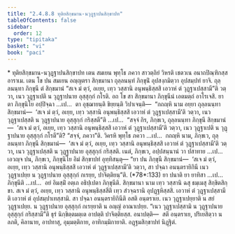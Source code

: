 ```yaml
---
title: "2.4.8.8 ทุติยสิกฺขมาน-นวุฏฺฐาปนสิกฺขาปท"
tableOfContents: false
sidebar:
  order: 12
type: "tipitaka"
basket: "vi"
book: "paci"
---
```



<DynamicBreadcrumb />

<Paragraph type="center" book="paci">
* ทุติยสิกฺขมาน-นวุฏฺฐาปนสิกฺขาปท
</Paragraph>

<Division number="1154" book="paci">

<Paragraph number="3372" book="paci">
เตน สมเยน พุทฺโธ ภควา สาวตฺถิยํ วิหรติ เชตวเน อนาถปิณฺฑิกสฺส อาราเม. เตน โข ปน สมเยน อญฺญตรา สิกฺขมานา ถุลฺลนนฺทํ ภิกฺขุนิํ อุปสงฺกมิตฺวา อุปสมฺปทํ ยาจิ. ถุลฺลนนฺทา ภิกฺขุนี ตํ สิกฺขมานํ “สเจ มํ ตฺวํ, อเยฺย, เทฺว วสฺสานิ อนุพนฺธิสฺสสิ เอวาหํ ตํ วุฏฺฐาเปสฺสามี”ติ วตฺวา, เนว วุฏฺฐาเปติ น วุฏฺฐาปนาย อุสฺสุกฺกํ กโรติ.
</Paragraph>

<Paragraph number="3373" book="paci">
อถ โข สา สิกฺขมานา ภิกฺขุนีนํ เอตมตฺถํ อาโรเจสิ. ยา ตา ภิกฺขุนิโย อปฺปิจฺฉา …เป…  ตา อุชฺฌายนฺติ ขิยฺยนฺติ วิปาเจนฺติ—  “กถญฺหิ นาม อยฺยา ถุลฺลนนฺทา สิกฺขมานํ—  ‘สเจ มํ ตฺวํ, อเยฺย, เทฺว วสฺสานิ อนุพนฺธิสฺสสิ เอวาหํ ตํ วุฏฺฐาเปสฺสามี’ติ วตฺวา, เนว วุฏฺฐาเปสฺสติ น วุฏฺฐาปนาย อุสฺสุกฺกํ กริสฺสตี”ติ …เป…  “สจฺจํ กิร, ภิกฺขเว, ถุลฺลนนฺทา ภิกฺขุนี สิกฺขมานํ—  ‘สเจ มํ ตฺวํ, อเยฺย, เทฺว วสฺสานิ อนุพนฺธิสฺสสิ เอวาหํ ตํ วุฏฺฐาเปสฺสามี’ติ วตฺวา, เนว วุฏฺฐาเปติ น วุฏฺฐาปนาย อุสฺสุกฺกํ กโรตี”ติ? “สจฺจํ, ภควา”ติ. วิครหิ พุทฺโธ ภควา …เป…  กถญฺหิ นาม, ภิกฺขเว, ถุลฺลนนฺทา ภิกฺขุนี สิกฺขมานํ—  ‘สเจ มํ ตฺวํ, อเยฺย, เทฺว วสฺสานิ อนุพนฺธิสฺสสิ เอวาหํ ตํ วุฏฺฐาเปสฺสามี’ติ วตฺวา, เนว วุฏฺฐาเปสฺสติ น วุฏฺฐาปนาย อุสฺสุกฺกํ กริสฺสติ. เนตํ, ภิกฺขเว, อปฺปสนฺนานํ วา ปสาทาย …เป…  เอวญฺจ ปน, ภิกฺขเว, ภิกฺขุนิโย อิมํ สิกฺขาปทํ อุทฺทิสนฺตุ—
</Paragraph>

</Division>
<Division number="1155" book="paci">

<Paragraph number="3374" book="paci">
<Emphasis>“ยา ปน ภิกฺขุนี สิกฺขมานํ—  ‘สเจ มํ ตฺวํ, อเยฺย, เทฺว วสฺสานิ อนุพนฺธิสฺสสิ เอวาหํ ตํ วุฏฺฐาเปสฺสามี’ติ วตฺวา, สา ปจฺฉา อนนฺตรายิกินี</Emphasis> <Emphasis>เนว วุฏฺฐาเปยฺย น วุฏฺฐาปนาย อุสฺสุกฺกํ กเรยฺย, ปาจิตฺติยนฺ”</Emphasis>ติ. (*78*:<Emphasis>133</Emphasis>)
</Paragraph>

</Division>
<Division number="1156" book="paci">

<Paragraph number="3375" book="paci">
<Emphasis>ยา ปนา</Emphasis>ติ ยา ยาทิสา …เป…  <Emphasis>ภิกฺขุนี</Emphasis>ติ …เป…  อยํ อิมสฺมิํ อตฺเถ อธิปฺเปตา ภิกฺขุนีติ.
</Paragraph>

<Paragraph number="3376" book="paci">
<Emphasis>สิกฺขมานา</Emphasis> นาม เทฺว วสฺสานิ ฉสุ ธมฺเมสุ สิกฺขิตสิกฺขา.
</Paragraph>

<Paragraph number="3377" book="paci">
<Emphasis>สเจ มํ ตฺวํ, อเยฺย, เทฺว วสฺสานิ อนุพนฺธิสฺสสี</Emphasis>ติ เทฺว สํวจฺฉรานิ อุปฏฺฐหิสฺสสิ.
</Paragraph>

<Paragraph number="3378" book="paci">
<Emphasis>เอวาหํ ตํ วุฏฺฐาเปสฺสามี</Emphasis>ติ เอวาหํ ตํ อุปสมฺปาเทสฺสามิ.
</Paragraph>

<Paragraph number="3379" book="paci">
<Emphasis>สา ปจฺฉา อนนฺตรายิกินี</Emphasis>ติ อสติ อนฺตราเย.
</Paragraph>

<Paragraph number="3380" book="paci">
<Emphasis>เนว วุฏฺฐาเปยฺยา</Emphasis>ติ น สยํ วุฏฺฐาเปยฺย.
</Paragraph>

<Paragraph number="3381" book="paci">
<Emphasis>น วุฏฺฐาปนาย อุสฺสุกฺกํ กเรยฺยา</Emphasis>ติ น อญฺญํ อาณาเปยฺย. “เนว วุฏฺฐาเปสฺสามิ น วุฏฺฐาปนาย อุสฺสุกฺกํ กริสฺสามี”ติ ธุรํ นิกฺขิตฺตมตฺเต อาปตฺติ ปาจิตฺติยสฺส.
</Paragraph>

</Division>
<Division number="1157" book="paci">

<Paragraph number="3382" book="paci">
อนาปตฺติ—  สติ อนฺตราเย, ปริเยสิตฺวา น ลภติ, คิลานาย, อาปทาสุ, อุมฺมตฺติกาย, อาทิกมฺมิกายาติ.

</Paragraph>
</Division>

<Paragraph number="3383" type="center" book="paci">
อฏฺฐมสิกฺขาปทํ นิฏฺฐิตํ.
</Paragraph>